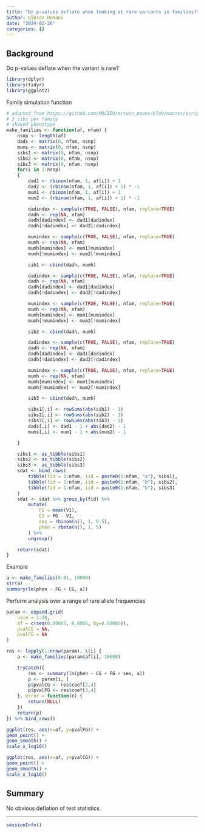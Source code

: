 ```yaml
---
title: "Do p-values deflate when looking at rare variants in families?"
author: Gibran Hemani
date: "2024-02-26"
categories: []
---
```


## Background

Do p-values deflate when the variant is rare?

```r
library(dplyr)
library(tidyr)
library(ggplot2)
```

Family simulation function

```r
# adapted from https://github.com/MRCIEU/mrtwin_power/blob/master/scripts/sib_mr_functions.r
# 3 sibs per family
# skewed phenotype
make_families <- function(af, nfam) {
	nsnp <- length(af)
	dads <- matrix(0, nfam, nsnp)
	mums <- matrix(0, nfam, nsnp)
	sibs1 <- matrix(0, nfam, nsnp)
	sibs2 <- matrix(0, nfam, nsnp)
    sibs3 <- matrix(0, nfam, nsnp)
	for(i in 1:nsnp)
	{
		dad1 <- rbinom(nfam, 1, af[i]) + 1
		dad2 <- (rbinom(nfam, 1, af[i]) + 1) * -1
		mum1 <- rbinom(nfam, 1, af[i]) + 1
		mum2 <- (rbinom(nfam, 1, af[i]) + 1) * -1

		dadindex <- sample(c(TRUE, FALSE), nfam, replace=TRUE)
		dadh <- rep(NA, nfam)
		dadh[dadindex] <- dad1[dadindex]
		dadh[!dadindex] <- dad2[!dadindex]

		mumindex <- sample(c(TRUE, FALSE), nfam, replace=TRUE)
		mumh <- rep(NA, nfam)
		mumh[mumindex] <- mum1[mumindex]
		mumh[!mumindex] <- mum2[!mumindex]

		sib1 <- cbind(dadh, mumh)

		dadindex <- sample(c(TRUE, FALSE), nfam, replace=TRUE)
		dadh <- rep(NA, nfam)
		dadh[dadindex] <- dad1[dadindex]
		dadh[!dadindex] <- dad2[!dadindex]

		mumindex <- sample(c(TRUE, FALSE), nfam, replace=TRUE)
		mumh <- rep(NA, nfam)
		mumh[mumindex] <- mum1[mumindex]
		mumh[!mumindex] <- mum2[!mumindex]

		sib2 <- cbind(dadh, mumh)

		dadindex <- sample(c(TRUE, FALSE), nfam, replace=TRUE)
		dadh <- rep(NA, nfam)
		dadh[dadindex] <- dad1[dadindex]
		dadh[!dadindex] <- dad2[!dadindex]

		mumindex <- sample(c(TRUE, FALSE), nfam, replace=TRUE)
		mumh <- rep(NA, nfam)
		mumh[mumindex] <- mum1[mumindex]
		mumh[!mumindex] <- mum2[!mumindex]

		sib3 <- cbind(dadh, mumh)

		sibs1[,i] <- rowSums(abs(sib1) - 1)
		sibs2[,i] <- rowSums(abs(sib2) - 1)
		sibs3[,i] <- rowSums(abs(sib3) - 1)
		dads[,i] <- dad1 - 1 + abs(dad2) - 1
		mums[,i] <- mum1 - 1 + abs(mum2) - 1

	}

    sibs1 <- as_tibble(sibs1)
    sibs2 <- as_tibble(sibs2)
    sibs3 <- as_tibble(sibs3)
    sdat <- bind_rows(
        tibble(fid = 1:nfam, iid = paste0(1:nfam, "a"), sibs1),
        tibble(fid = 1:nfam, iid = paste0(1:nfam, "b"), sibs2),
        tibble(fid = 1:nfam, iid = paste0(1:nfam, "b"), sibs3)
    )
    sdat <- sdat %>% group_by(fid) %>%
        mutate(
            FG = mean(V1), 
            CG = FG - V1, 
            sex = rbinom(n(), 1, 0.5),
            phen = rbeta(n(), 1, 5)
        ) %>% 
        ungroup()

    return(sdat)
}
```

Example

```r
a <- make_families(0.01, 10000)
str(a)
summary(lm(phen ~ FG + CG, a))
```

Perform analysis over a range of rare allele frequencies

```r
param <- expand.grid(
    nsim = 1:20,
    af = c(seq(0.00005, 0.0005, by=0.00005)),
    pvalCG = NA,
    pvalFG = NA
)

res <- lapply(1:nrow(param), \(i) {
    a <- make_families(param$af[i], 10000)

    tryCatch({
        res <- summary(lm(phen ~ CG + FG + sex, a))
        p <- param[i, ]
        p$pvalCG <- res$coef[2,4]
        p$pvalFG <- res$coef[3,4]
    }, error = function(e) {
        return(NULL)
    })
    return(p)
}) %>% bind_rows()
```

```r
ggplot(res, aes(x=af, y=pvalFG)) +
geom_point() +
geom_smooth() +
scale_x_log10()
```

```r
ggplot(res, aes(x=af, y=pvalCG)) +
geom_point() +
geom_smooth() +
scale_x_log10()
``` 

## Summary

No obvious deflation of test statistics

---

```r
sessionInfo()
```

